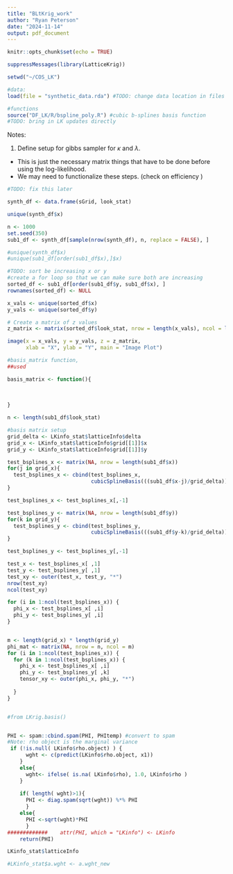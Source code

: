 ---
title: "BLtKrig_work"
author: "Ryan Peterson"
date: "2024-11-14"
output: pdf_document
---

```{r setup, include=FALSE}
knitr::opts_chunk$set(echo = TRUE)
```


```{r library}
suppressMessages(library(LatticeKrig))
```


```{r load}
setwd("~/COS_LK")

#data:
load(file = "synthetic_data.rda") #TODO: change data location in files

#functions
source("DF_LK/R/bspline_poly.R") #cubic b-splines basis function
#TODO: bring in LK updates directly

```


Notes:

1. Define setup for gibbs sampler for $\kappa$ and $\lambda$.
- This is just the necessary matrix things that have to be done before using the log-likelihood.
- We may need to functionalize these steps. (check on efficiency )


```{r group_subsets}
#TODO: fix this later

synth_df <- data.frame(sGrid, look_stat)

unique(synth_df$x)

n <- 1000
set.seed(350)
sub1_df <- synth_df[sample(nrow(synth_df), n, replace = FALSE), ]

#unique(synth_df$x)
#unique(sub1_df[order(sub1_df$x),]$x)

#TODO: sort be increasing x or y
#create a for loop so that we can make sure both are increasing
sorted_df <- sub1_df[order(sub1_df$y, sub1_df$x), ]
rownames(sorted_df) <- NULL

x_vals <- unique(sorted_df$x)
y_vals <- unique(sorted_df$y)

# Create a matrix of z values
z_matrix <- matrix(sorted_df$look_stat, nrow = length(x_vals), ncol = length(y_vals), byrow = TRUE)

```


```{r}

image(x = x_vals, y = y_vals, z = z_matrix,
      xlab = "X", ylab = "Y", main = "Image Plot")

```

```{r new_functions}

#basis_matrix function,
##used

basis_matrix <- function(){
  
  
  
}

```



```{r}
n <- length(sub1_df$look_stat)

#basis matrix setup
grid_delta <- LKinfo_stat$latticeInfo$delta
grid_x <- LKinfo_stat$latticeInfo$grid[[1]]$x
grid_y <- LKinfo_stat$latticeInfo$grid[[1]]$y

test_bsplines_x <- matrix(NA, nrow = length(sub1_df$x))
for(j in grid_x){
  test_bsplines_x <- cbind(test_bsplines_x,
                           cubicSplineBasis(((sub1_df$x-j)/grid_delta)))
}

test_bsplines_x <- test_bsplines_x[,-1]

test_bsplines_y <- matrix(NA, nrow = length(sub1_df$y))
for(k in grid_y){
  test_bsplines_y <- cbind(test_bsplines_y,
                           cubicSplineBasis(((sub1_df$y-k)/grid_delta)))
}

test_bsplines_y <- test_bsplines_y[,-1]

test_x <- test_bsplines_x[ ,1]
test_y <- test_bsplines_y[ ,1]
test_xy <- outer(test_x, test_y, "*")
nrow(test_xy)
ncol(test_xy)

for (i in 1:ncol(test_bsplines_x)) {
  phi_x <- test_bsplines_x[ ,i]
  phi_y <- test_bsplines_y[ ,i]
}


m <- length(grid_x) * length(grid_y)
phi_mat <- matrix(NA, nrow = n, ncol = m)
for (i in 1:ncol(test_bsplines_x)) {
  for (k in 1:ncol(test_bsplines_x)) {
    phi_x <- test_bsplines_x[ ,i]
    phi_y <- test_bsplines_y[ ,k]
    tensor_xy <- outer(phi_x, phi_y, "*")
    
  }
}



```


```{r LK_testblock}

#from LKrig.basis() 


PHI <- spam::cbind.spam(PHI, PHItemp) #convert to spam
#Note: rho object is the marginal variance
 if (!is.null( LKinfo$rho.object) ) {
      wght <- c(predict(LKinfo$rho.object, x1))
    }
    else{
      wght<- ifelse( is.na( LKinfo$rho), 1.0, LKinfo$rho )
    }
      
    if( length( wght)>1){
      PHI <- diag.spam(sqrt(wght)) %*% PHI
      }
    else{
      PHI <-sqrt(wght)*PHI
      }
#############    attr(PHI, which = "LKinfo") <- LKinfo
    return(PHI)

LKinfo_stat$latticeInfo

#LKinfo_stat$a.wght <- a.wght_new
```


